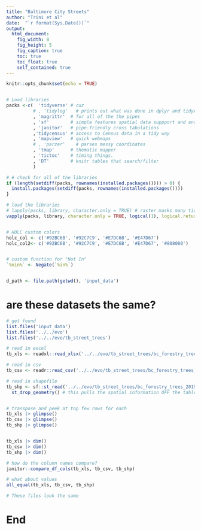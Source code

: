 ```yaml
---
title: "Baltimore City Streets"
author: "Trini et al"
date:  "`r format(Sys.Date())`"
output:
  html_document:
    fig_width: 8
    fig_height: 5
    fig_caption: true
    toc: true
    toc_float: true
    self_contained: true
---
```



```r
knitr::opts_chunk$set(echo = TRUE)


# Load libraries
packs <-c(  'tidyverse' # cuz
          # , 'tidylog'   # prints out what was done in dplyr and tidyr; VERBOSE
          , 'magrittr'  # for all of the the pipes
          , 'sf'        # simple features spatial data suppport and analyses
          , 'janitor'   # pipe-friendly cross tabulations
          ,'tidycensus' # access to Census data in a tidy way
          , 'mapview'   # quick webmaps
          # , 'parzer'    # parses messy coordinates
          , 'tmap'      # thematic mapper
          , 'tictoc'    # timing things.
          , 'DT'        # knitr tables that search/filter
          )

# # check for all of the libraries
if (length(setdiff(packs, rownames(installed.packages()))) > 0) {
  install.packages(setdiff(packs, rownames(installed.packages())))
}

# load the libraries
# lapply(packs, library, character.only = TRUE) # raster masks many tidyverse function, be explicit!
vapply(packs, library, character.only = TRUE, logical(1), logical.return = TRUE, quietly = TRUE)


# HOLC custom colors
holc_col <- c('#92BC6B', '#92C7C9', '#E7DC6B', '#E47D67')
holc_col2<- c('#92BC6B', '#92C7C9', '#E7DC6B', '#E47D67', '#808080')


# custom function for "Not In"
`%nin%` <- Negate(`%in%`)


d_path <- file.path(getwd(), 'input_data')
```


# are these datasets the same?
```r

# get found
list.files('input_data')
list.files('../../evo')
list.files('../../evo/tb_street_trees')

# read in excel
tb_xls <- readxl::read_xlsx('../../evo/tb_street_trees/bc_forestry_trees_20190319.xlsx')

# read in csv
tb_csv <- readr::read_csv('../../evo/tb_street_trees/bc_forestry_trees_20190319.csv')

# read in shapefile
tb_shp <- sf::st_read('../../evo/tb_street_trees/bc_forestry_trees_20190319.shp') |> 
  st_drop_geometry() # this pulls the spatial information OFF the table, leaving what is like the attribute table


# transpose and peek at top few rows for each
tb_xls |> glimpse()
tb_csv |> glimpse()
tb_shp |> glimpse()


tb_xls |> dim()
tb_csv |> dim()
tb_shp |> dim()

# how do the column names compare?
janitor::compare_df_cols(tb_xls, tb_csv, tb_shp)

# what about values
all_equal(tb_xls, tb_csv, tb_shp)

# These files look the same


```


# End
